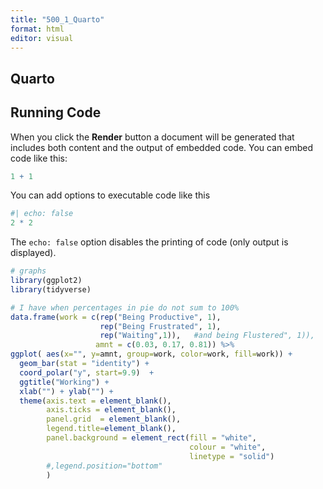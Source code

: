 ```yaml
---
title: "500_1_Quarto"
format: html
editor: visual
---
```


## Quarto

## Running Code

When you click the **Render** button a document will be generated that includes both content and the output of embedded code. You can embed code like this:

```r
1 + 1
```

You can add options to executable code like this

```r
#| echo: false
2 * 2
```

The `echo: false` option disables the printing of code (only output is displayed).


```r
# graphs
library(ggplot2)
library(tidyverse)

# I have when percentages in pie do not sum to 100%
data.frame(work = c(rep("Being Productive", 1), 
                    rep("Being Frustrated", 1), 
                    rep("Waiting",1)),   #and being Flustered", 1)),
                   amnt = c(0.03, 0.17, 0.81)) %>%
ggplot( aes(x="", y=amnt, group=work, color=work, fill=work)) +
  geom_bar(stat = "identity") +
  coord_polar("y", start=9.9)  +
  ggtitle("Working") + 
  xlab("") + ylab("") +
  theme(axis.text = element_blank(),
        axis.ticks = element_blank(),
        panel.grid  = element_blank(),
        legend.title=element_blank(),
        panel.background = element_rect(fill = "white",
                                        colour = "white",
                                        linetype = "solid")
        #,legend.position="bottom"
        )

```